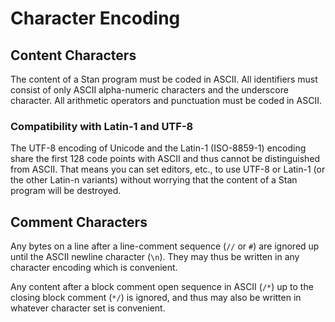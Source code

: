 # Character Encoding

## Content Characters

The content of a Stan program must be coded in ASCII.  All identifiers
must consist of only ASCII alpha-numeric characters and the underscore
character.  All arithmetic operators and punctuation must be coded in
ASCII.

### Compatibility with Latin-1 and UTF-8

The UTF-8 encoding of Unicode and the Latin-1 (ISO-8859-1) encoding
share the first 128 code points with ASCII and thus cannot be
distinguished from ASCII.  That means you can set editors, etc., to
use UTF-8 or Latin-1 (or the other Latin-n variants) without worrying
that the content of a Stan program will be destroyed.

## Comment Characters

Any bytes on a line after a line-comment sequence (`//` or
`#`) are ignored up until the ASCII newline character
(`\n`).  They may thus be written in any character encoding which
is convenient.

Any content after a block comment open sequence in ASCII (`/*`)
up to the closing block comment (`*/`) is ignored, and thus may
also be written in whatever character set is convenient.
